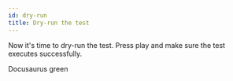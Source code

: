 ---
id: dry-run
title: Dry-run the test
---


Now it's time to dry-run the test. Press play and make sure the test executes successfully.

<YouTubeEmbed embedId="YcCw6cS7Uy0">Docusaurus green</YouTubeEmbed>
